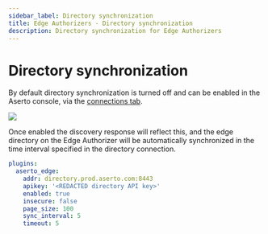 ```yaml
---
sidebar_label: Directory synchronization
title: Edge Authorizers - Directory synchronization
description: Directory synchronization for Edge Authorizers
---
```


# Directory synchronization

By default directory synchronization is turned off and can be enabled in the Aserto console, via the [connections tab](https://console.aserto.com/ui/connections).

<img src="/enable-directory.png" />

Once enabled the discovery response will reflect this, and the edge directory on the Edge Authorizer will be automatically synchronized in the time interval specified in the directory connection.

```yaml
plugins:
  aserto_edge:
    addr: directory.prod.aserto.com:8443
    apikey: '<REDACTED directory API key>'
    enabled: true
    insecure: false
    page_size: 100
    sync_interval: 5
    timeout: 5
```
